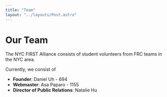 ```yaml
---
title: "Team"
layout: "../layouts/Post.astro"
---
```


# Our Team

The NYC FIRST Alliance consists of student volunteers from FRC teams in the NYC area.

Currently, we consist of

- **Founder**: Daniel Uh - 694
- **Webmaster**: Asa Paparo - 1155
- **Director of Public Relations**: Natalie Hu
